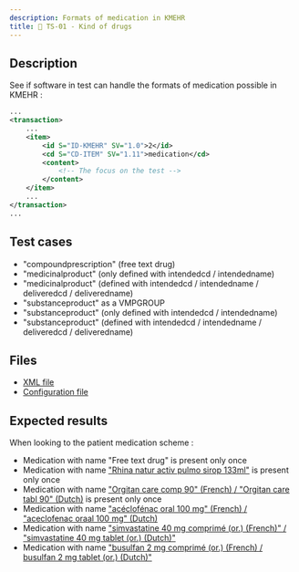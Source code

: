 ```yaml
---
description: Formats of medication in KMEHR
title: 💊 TS-01 - Kind of drugs
---
```


## Description

See if software in test can handle the formats of medication possible in KMEHR :

```xml title="Example"
...
<transaction>
    ...
    <item>
        <id S="ID-KMEHR" SV="1.0">2</id>
        <cd S="CD-ITEM" SV="1.11">medication</cd>
        <content>
            <!-- The focus on the test -->
        </content>
    </item>
    ...
</transaction>
...
```

## Test cases

- "compoundprescription" (free text drug)
- "medicinalproduct" (only defined with intendedcd / intendedname)
- "medicinalproduct" (defined with intendedcd / intendedname / deliveredcd / deliveredname)
- "substanceproduct" as a VMPGROUP
- "substanceproduct" (only defined with intendedcd / intendedname)
- "substanceproduct" (defined with intendedcd / intendedname / deliveredcd / deliveredname)

## Files

- [XML file](/output/ms/TS-01-identifiers.xml)
- [Configuration file](https://github.com/smals-jy/KMEHR-tests/blob/main/configurations/ms/TS-01-identifiers.json)

## Expected results 

When looking to the patient medication scheme : 

- Medication with name "Free text drug" is present only once
- Medication with name ["Rhina natur activ pulmo sirop 133ml"](https://samviewer.digile.be/nl/sam/non_medicinal_products/3356102) is present only once
- Medication with name ["Orgitan care comp 90" (French) / "Orgitan care tabl 90" (Dutch)](https://samviewer.digile.be/nl/sam/non_medicinal_products/3319522) is present only once
- Medication with name ["acéclofénac oral 100 mg" (French) / "aceclofenac oraal 100 mg" (Dutch)](https://samviewer.digile.be/nl/sam/vmp_groups/174)
- Medication with name ["simvastatine 40 mg comprimé (or.) (French)" / "simvastatine 40 mg tablet (or.) (Dutch)"](https://samviewer.digile.be/fr/sam/vmps/30957)
- Medication with name ["busulfan 2 mg comprimé (or.) (French) / busulfan 2 mg tablet (or.) (Dutch)"](https://samviewer.digile.be/nl/sam/vmps/5058)
